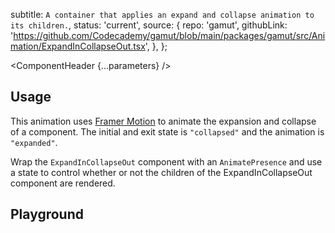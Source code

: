 


  subtitle: `A container that applies an expand and collapse animation to its children.`,
  status: 'current',
  source: {
    repo: 'gamut',
    githubLink: 'https://github.com/Codecademy/gamut/blob/main/packages/gamut/src/Animation/ExpandInCollapseOut.tsx',
  },
};

<Meta of={ExpandInCollapseOut}/>

<ComponentHeader {...parameters} />

## Usage

This animation uses [Framer Motion](https://motion.dev/) to animate the expansion and collapse of a component. The initial and exit state is `"collapsed"` and the animation is `"expanded"`.

Wrap the `ExpandInCollapseOut` component with an `AnimatePresence` and use a state to control whether or not the children of the ExpandInCollapseOut component are rendered.

## Playground
<Canvas sourceState='shown' of={ExpandInCollapseOut.Default} />

<Controls />

